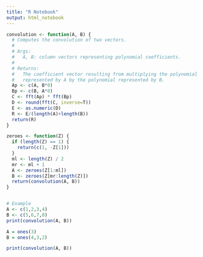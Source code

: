 ```yaml
---
title: "R Notebook"
output: html_notebook
---
```


```r
convolution <- function(A, B) {
  # Computes the convolution of two vectors.
  #
  # Args:
  #   A, B: column vectors representing polynomial coefficients.
  #
  # Returns:
  #   The coefficient vector resulting from multiplying the polynomial 
  #   represented by A by the polynomial represented by B.
  Ap <- c(A, B*0)
  Bp <- c(B, A*0)
  C <- fft(Ap) * fft(Bp)
  D <- round(fft(C, inverse=T))
  E <- as.numeric(D)
  R <- E/(length(A)+length(B))
  return(R)
}

zeroes <- function(Z) {
  if (length(Z) == 1) {
    return(c(1, -Z[1]))
  }
  ml <- length(Z) / 2
  mr <- ml + 1
  A <- zeroes(Z[1:ml])
  B <- zeroes(Z[mr:length(Z)])
  return(convolution(A, B))
}


# Example
A <- c(1,2,3,4)
B <- c(5,6,7,8)
print(convolution(A, B))

```


```r

A = ones(3)
B = ones(4,3,2)

print(convolution(A, B))
```

